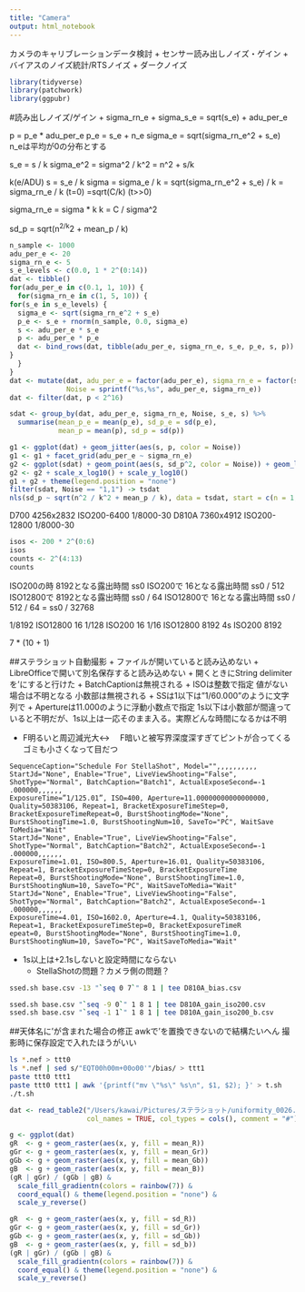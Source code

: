 ---
title: "Camera"
output: html_notebook
---

カメラのキャリブレーションデータ検討
+ センサー読み出しノイズ・ゲイン
+ バイアスのノイズ統計/RTSノイズ
+ ダークノイズ

```{r setup}
library(tidyverse)
library(patchwork)
library(ggpubr)
```

#読み出しノイズ/ゲイン
+ sigma_rn_e
+ sigma_s_e = sqrt(s_e)
+ adu_per_e

p = p_e * adu_per_e
p_e = s_e + n_e
sigma_e = sqrt(sigma_rn_e^2 + s_e)
n_eは平均が0の分布とする

s_e = s / k
sigma_e^2 = sigma^2 / k^2 = n^2 + s/k

k(e/ADU)
s = s_e / k
sigma = sigma_e / k = sqrt(sigma_rn_e^2 + s_e) / k
= sigma_rn_e / k (t=0)
=sqrt(C/k) (t>>0)

sigma_rn_e = sigma * k
k = C / sigma^2

sd_p = sqrt(n^2/k^2 + mean_p / k)
```{r fig.width = 6, fig.height = 4, out.width="100%"}
n_sample <- 1000
adu_per_e <- 20
sigma_rn_e <- 5
s_e_levels <- c(0.0, 1 * 2^(0:14))
dat <- tibble()
for(adu_per_e in c(0.1, 1, 10)) {
  for(sigma_rn_e in c(1, 5, 10)) {
for(s_e in s_e_levels) {
  sigma_e <- sqrt(sigma_rn_e^2 + s_e)
  p_e <- s_e + rnorm(n_sample, 0.0, sigma_e)
  s <- adu_per_e * s_e
  p <- adu_per_e * p_e
  dat <- bind_rows(dat, tibble(adu_per_e, sigma_rn_e, s_e, p_e, s, p))
}
  }
}
dat <- mutate(dat, adu_per_e = factor(adu_per_e), sigma_rn_e = factor(sigma_rn_e),
              Noise = sprintf("%s,%s", adu_per_e, sigma_rn_e))
dat <- filter(dat, p < 2^16)

sdat <- group_by(dat, adu_per_e, sigma_rn_e, Noise, s_e, s) %>%
  summarise(mean_p_e = mean(p_e), sd_p_e = sd(p_e),
            mean_p = mean(p), sd_p = sd(p))

g1 <- ggplot(dat) + geom_jitter(aes(s, p, color = Noise))
g1 <- g1 + facet_grid(adu_per_e ~ sigma_rn_e)
g2 <- ggplot(sdat) + geom_point(aes(s, sd_p^2, color = Noise)) + geom_line(aes(s, sd_p^2, color = Noise))
g2 <- g2 + scale_x_log10() + scale_y_log10()
g1 + g2 + theme(legend.position = "none")
filter(sdat, Noise == "1,1") -> tsdat
nls(sd_p ~ sqrt(n^2 / k^2 + mean_p / k), data = tsdat, start = c(n = 1, k = 1))

```

D700  4256x2832 ISO200-6400  1/8000-30
D810A 7360x4912 ISO200-12800 1/8000-30


```{r}
isos <- 200 * 2^(0:6)
isos
counts <- 2^(4:13)
counts
```

ISO200の時 8192となる露出時間 ss0
ISO200で   16となる露出時間 ss0 / 512
ISO12800で 8192となる露出時間 ss0 / 64
ISO12800で 16となる露出時間 ss0 / 512 / 64 = ss0 / 32768

1/8192 ISO12800 16
1/128  ISO200   16
1/16   ISO12800 8192
4s     ISO200   8192

7 * (10 + 1)

##ステラショット自動撮影
+ ファイルが開いていると読み込めない
+ LibreOfficeで開いて別名保存すると読み込めない
    + 開くときにString delimiterを'にすると行けた
+ BatchCaptionは無視される
+ ISOは整数で指定 値がない場合は不明となる 小数部は無視される
+ SSは1以下は"1/60.000"のように文字列で
+ Apertureは11.000のように浮動小数点で指定
  1s以下は小数部が間違っていると不明だが、1s以上は一応そのまま入る。実際どんな時間になるかは不明

+ F明るいと周辺減光大<->
　F暗いと被写界深度深すぎてピントが合ってくる　ゴミも小さくなって目だつ

```
SequenceCaption="Schedule For StellaShot", Model="",,,,,,,,,,
StartJd="None", Enable="True", LiveViewShooting="False", ShotType="Normal", BatchCaption="Batch1", ActualExposeSecond=-1
.000000,,,,,,
ExposureTime=”1/125.01”, ISO=400, Aperture=11.00000000000000000, Quality=50383106, Repeat=1, BracketExposureTimeStep=0,
BracketExposureTimeRepeat=0, BurstShootingMode="None", BurstShootingTime=1.0, BurstShootingNum=10, SaveTo="PC", WaitSave
ToMedia="Wait"
StartJd="None", Enable="True", LiveViewShooting="False", ShotType="Normal", BatchCaption="Batch2", ActualExposeSecond=-1
.000000,,,,,,
ExposureTime=1.01, ISO=800.5, Aperture=16.01, Quality=50383106, Repeat=1, BracketExposureTimeStep=0, BracketExposureTime
Repeat=0, BurstShootingMode="None", BurstShootingTime=1.0, BurstShootingNum=10, SaveTo="PC", WaitSaveToMedia="Wait"
StartJd="None", Enable="True", LiveViewShooting="False", ShotType="Normal", BatchCaption="Batch2", ActualExposeSecond=-1
.000000,,,,,,
ExposureTime=4.01, ISO=1602.0, Aperture=4.1, Quality=50383106, Repeat=1, BracketExposureTimeStep=0, BracketExposureTimeR
epeat=0, BurstShootingMode="None", BurstShootingTime=1.0, BurstShootingNum=10, SaveTo="PC", WaitSaveToMedia="Wait"

```

+ 1s以上は+2.1sしないと設定時間にならない
    + StellaShotの問題？カメラ側の問題？
    
```{bash}
ssed.sh base.csv -13 "`seq 0 7`" 8 1 | tee D810A_bias.csv

ssed.sh base.csv "`seq -9 0`" 1 8 1 | tee D810A_gain_iso200.csv
ssed.sh base.csv "`seq -1 1`" 1 8 1 | tee D810A_gain_iso200_b.csv

```

##天体名に'が含まれた場合の修正
awkで'を置換できないので結構たいへん
撮影時に保存設定で入れたほうがいい

```{bash}
ls *.nef > ttt0
ls *.nef | sed s/"EQT00h00m+00o00'"/bias/ > ttt1
paste ttt0 ttt1
paste ttt0 ttt1 | awk '{printf("mv \"%s\" %s\n", $1, $2); }' > t.sh
./t.sh

```

```{r}
dat <- read_table2("/Users/kawai/Pictures/ステラショット/uniformity_0026.txt", 
                   col_names = TRUE, col_types = cols(), comment = "#")

```


```{r label, options}
g <- ggplot(dat)
gR  <- g + geom_raster(aes(x, y, fill = mean_R))
gGr <- g + geom_raster(aes(x, y, fill = mean_Gr))
gGb <- g + geom_raster(aes(x, y, fill = mean_Gb))
gB  <- g + geom_raster(aes(x, y, fill = mean_B))
(gR | gGr) / (gGb | gB) & 
  scale_fill_gradientn(colors = rainbow(7)) & 
  coord_equal() & theme(legend.position = "none") &
  scale_y_reverse()

gR  <- g + geom_raster(aes(x, y, fill = sd_R))
gGr <- g + geom_raster(aes(x, y, fill = sd_Gr))
gGb <- g + geom_raster(aes(x, y, fill = sd_Gb))
gB  <- g + geom_raster(aes(x, y, fill = sd_b))
(gR | gGr) / (gGb | gB) & 
  scale_fill_gradientn(colors = rainbow(7)) & 
  coord_equal() & theme(legend.position = "none") &
  scale_y_reverse()

```